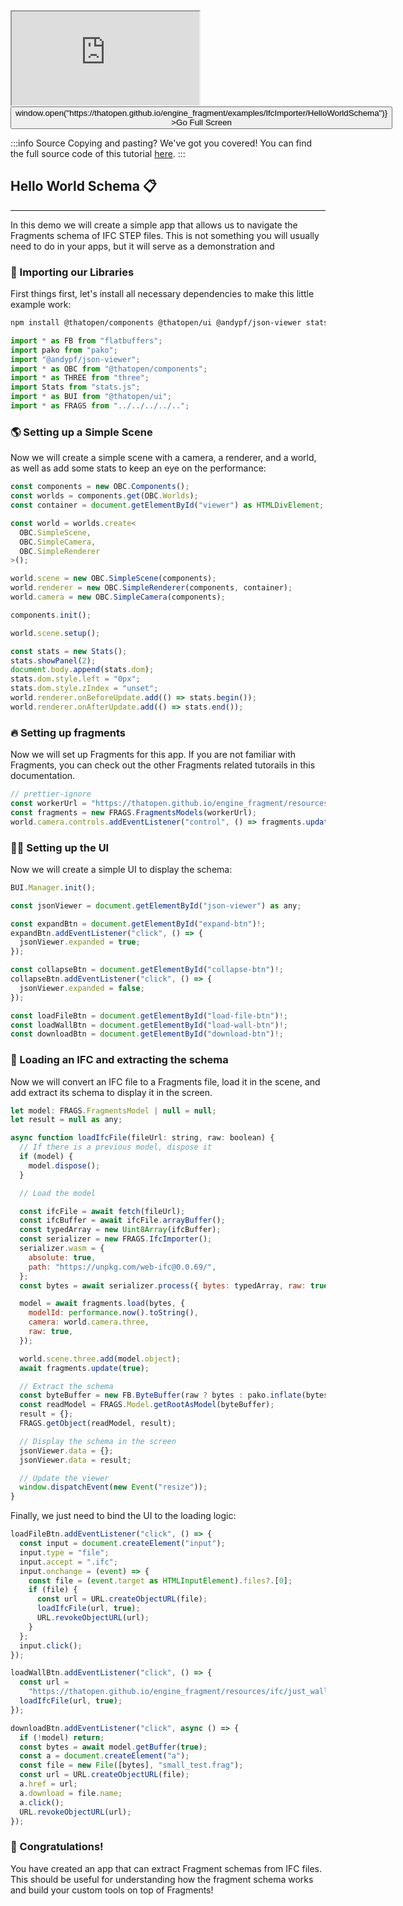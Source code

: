 <div style={{position: "relative"}}><iframe src="https://thatopen.github.io/engine_fragment/examples/IfcImporter/HelloWorldSchema"></iframe><button class="full-screen-btn" onClick={() => window.open("https://thatopen.github.io/engine_fragment/examples/IfcImporter/HelloWorldSchema")} >Go Full Screen</button></div>

:::info Source
Copying and pasting? We've got you covered! You can find the full source code of this tutorial [here](https://github.com/ThatOpen/engine_fragment/blob/main/packages/fragments/src/Importers/IfcImporter/examples/HelloWorldSchema/example.ts).
:::

## Hello World Schema 📋
---
In this demo we will create a simple app that allows us to navigate the Fragments schema of IFC STEP files. This is not something you will usually need to do in your apps, but it will serve as a demonstration and
### 🖖 Importing our Libraries
First things first, let's install all necessary dependencies to make this little example work:
```bash
npm install @thatopen/components @thatopen/ui @andypf/json-viewer stats.js pako flatbuffers three @thatopen/fragments @thatopen/components @thatopen/ui web-ifc
```

```js
import * as FB from "flatbuffers";
import pako from "pako";
import "@andypf/json-viewer";
import * as OBC from "@thatopen/components";
import * as THREE from "three";
import Stats from "stats.js";
import * as BUI from "@thatopen/ui";
import * as FRAGS from "../../../../..";
```
### 🌎 Setting up a Simple Scene
Now we will create a simple scene with a camera, a renderer, and a world, as well as add some stats to keep an eye on the performance:

```js
const components = new OBC.Components();
const worlds = components.get(OBC.Worlds);
const container = document.getElementById("viewer") as HTMLDivElement;

const world = worlds.create<
  OBC.SimpleScene,
  OBC.SimpleCamera,
  OBC.SimpleRenderer
>();

world.scene = new OBC.SimpleScene(components);
world.renderer = new OBC.SimpleRenderer(components, container);
world.camera = new OBC.SimpleCamera(components);

components.init();

world.scene.setup();

const stats = new Stats();
stats.showPanel(2);
document.body.append(stats.dom);
stats.dom.style.left = "0px";
stats.dom.style.zIndex = "unset";
world.renderer.onBeforeUpdate.add(() => stats.begin());
world.renderer.onAfterUpdate.add(() => stats.end());
```
### 🔥 Setting up fragments
Now we will set up Fragments for this app. If you are not familiar with Fragments, you can check out the other Fragments related tutorails in this documentation.

```js
// prettier-ignore
const workerUrl = "https://thatopen.github.io/engine_fragment/resources/worker.mjs";
const fragments = new FRAGS.FragmentsModels(workerUrl);
world.camera.controls.addEventListener("control", () => fragments.update());
```
### 💅🏻 Setting up the UI
Now we will create a simple UI to display the schema:

```js
BUI.Manager.init();

const jsonViewer = document.getElementById("json-viewer") as any;

const expandBtn = document.getElementById("expand-btn")!;
expandBtn.addEventListener("click", () => {
  jsonViewer.expanded = true;
});

const collapseBtn = document.getElementById("collapse-btn")!;
collapseBtn.addEventListener("click", () => {
  jsonViewer.expanded = false;
});

const loadFileBtn = document.getElementById("load-file-btn")!;
const loadWallBtn = document.getElementById("load-wall-btn")!;
const downloadBtn = document.getElementById("download-btn")!;
```
### 👾 Loading an IFC and extracting the schema
Now we will convert an IFC file to a Fragments file, load it in the scene, and add extract its schema to display it in the screen.

```js
let model: FRAGS.FragmentsModel | null = null;
let result = null as any;

async function loadIfcFile(fileUrl: string, raw: boolean) {
  // If there is a previous model, dispose it
  if (model) {
    model.dispose();
  }

  // Load the model

  const ifcFile = await fetch(fileUrl);
  const ifcBuffer = await ifcFile.arrayBuffer();
  const typedArray = new Uint8Array(ifcBuffer);
  const serializer = new FRAGS.IfcImporter();
  serializer.wasm = {
    absolute: true,
    path: "https://unpkg.com/web-ifc@0.0.69/",
  };
  const bytes = await serializer.process({ bytes: typedArray, raw: true });

  model = await fragments.load(bytes, {
    modelId: performance.now().toString(),
    camera: world.camera.three,
    raw: true,
  });

  world.scene.three.add(model.object);
  await fragments.update(true);

  // Extract the schema
  const byteBuffer = new FB.ByteBuffer(raw ? bytes : pako.inflate(bytes));
  const readModel = FRAGS.Model.getRootAsModel(byteBuffer);
  result = {};
  FRAGS.getObject(readModel, result);

  // Display the schema in the screen
  jsonViewer.data = {};
  jsonViewer.data = result;

  // Update the viewer
  window.dispatchEvent(new Event("resize"));
}
```
Finally, we just need to bind the UI to the loading logic:

```js
loadFileBtn.addEventListener("click", () => {
  const input = document.createElement("input");
  input.type = "file";
  input.accept = ".ifc";
  input.onchange = (event) => {
    const file = (event.target as HTMLInputElement).files?.[0];
    if (file) {
      const url = URL.createObjectURL(file);
      loadIfcFile(url, true);
      URL.revokeObjectURL(url);
    }
  };
  input.click();
});

loadWallBtn.addEventListener("click", () => {
  const url =
    "https://thatopen.github.io/engine_fragment/resources/ifc/just_wall.ifc";
  loadIfcFile(url, true);
});

downloadBtn.addEventListener("click", async () => {
  if (!model) return;
  const bytes = await model.getBuffer(true);
  const a = document.createElement("a");
  const file = new File([bytes], "small_test.frag");
  const url = URL.createObjectURL(file);
  a.href = url;
  a.download = file.name;
  a.click();
  URL.revokeObjectURL(url);
});
```
### 🥳 Congratulations!
You have created an app that can extract Fragment schemas from IFC files. This should be useful for understanding how the fragment schema works and build your custom tools on top of Fragments!

